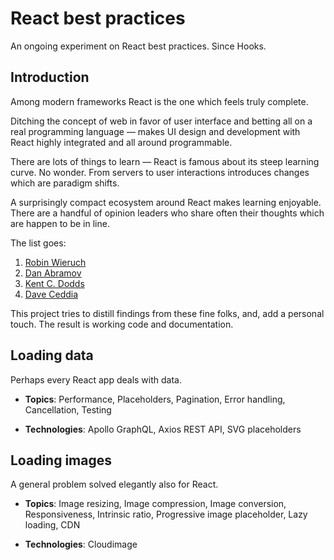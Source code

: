 
<Meta title="Home" component={Home} />

# React best practices

An ongoing experiment on React best practices. Since Hooks.

## Introduction

Among modern frameworks React is the one which feels truly complete.

Ditching the concept of web in favor of user interface and betting all on a real programming language &mdash; makes UI design and development with React highly integrated and all around programmable.

There are lots of things to learn &mdash; React is famous about its steep learning curve. No wonder. From servers to user interactions introduces changes which are paradigm shifts.

A surprisingly compact ecosystem around React makes learning enjoyable. There are a handful of opinion leaders who share often their thoughts which are happen to be in line.

The list goes:

1. [Robin Wieruch](https://www.robinwieruch.de/)
2. [Dan Abramov](https://overreacted.io/)
3. [Kent C. Dodds](https://kentcdodds.com/)
4. [Dave Ceddia](https://daveceddia.com/)

This project tries to distill findings from these fine folks, and, add a personal touch. The result is working code and documentation.

## Loading data

Perhaps every React app deals with data.

- **Topics**: Performance, Placeholders, Pagination, Error handling, Cancellation, Testing

- **Technologies**: Apollo GraphQL, Axios REST API, SVG placeholders

## Loading images

A general problem solved elegantly also for React.

- **Topics**: Image resizing, Image compression, Image conversion, Responsiveness, Intrinsic ratio, Progressive image placeholder, Lazy loading, CDN

- **Technologies**: Cloudimage
